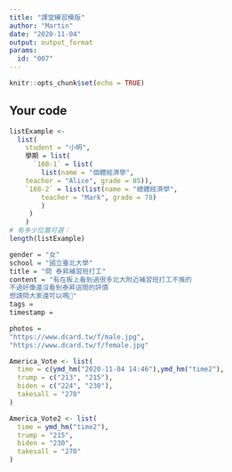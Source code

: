 ```yaml
---
title: "課堂練習模版"
author: "Martin"
date: "2020-11-04"
output: output_format
params:
  id: "007"
---
```


```r
knitr::opts_chunk$set(echo = TRUE)
```

## Your code

```r
listExample <- 
  list(
    student = "小明", 
    學期 = list(
      `108-1` = list(
        list(name = "個體經濟學", 
    teacher = "Alice", grade = 85)), 
    `108-2` = list(list(name = "總體經濟學",
        teacher = "Mark", grade = 78)
        )
     )
    )
# 有多少位置可選：
length(listExample)
```

```r
gender = "女"
school = "國立臺北大學"
title = "問 泰昇補習班打工"
content = "有在板上看到過很多北大附近補習班打工不推的
不過好像還沒看到泰昇這間的評價
想請問大家還可以嗎🙏"
tags = 
timestamp =
```

```r
photos = 
"https://www.dcard.tw/f/male.jpg",
"https://www.dcard.tw/f/female.jpg"
```

```r

America_Vote <- list(
  time = c(ymd_hm("2020-11-04 14:46"),ymd_hm("time2"),
  trump = c("213", "215"),
  biden = c("224", "230"),
  takesall = "270"
)


```

```r
America_Vote2 <- list(
  time = ymd_hm("time2"),
  trump = "215",
  biden = "230",
  takesall = "270"
)


```

